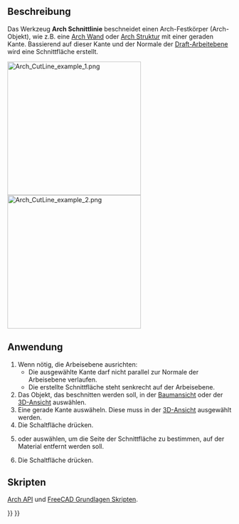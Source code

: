 <languages/>

{{Docnav/de
|
|
|[[Arch_Workbench/de|Arch]]
|IconL=
|IconR=
|IconC=Workbench_Arch.svg
}}

{{VeryImportantMessage|Dieser Befehl ist veraltet<br>
Er steht nicht zur Verfügung in {{VersionPlus/de|1.0}}. Stattdessen kann [[Arch_CutPlane/de|Arch Schnittebene]] verwendet werden.}}

{{GuiCommand/de
|Name=Arch CutLine
|Name/de=Arch Schnittlinie
|MenuLocation=Arch → Mit einer Linie beschneiden
|Workbenches=[[Arch_Workbench/de|Arch]]
|SeeAlso=[[Arch_CutPlane/de|Arch Schnittebene]]
|Version=0.19
}}

<span id="Description"></span>
==Beschreibung==

Das Werkzeug '''Arch Schnittlinie''' beschneidet einen Arch-Festkörper (Arch-Objekt), wie z.B. eine [[Arch_Wall/de|Arch Wand]] oder [[Arch_Structure/de|Arch Struktur]] mit einer geraden Kante.  Bassierend auf dieser Kante und der Normale der [[Draft_SelectPlane/de|Draft-Arbeitebene]] wird eine Schnittfläche erstellt.

[[File:Arch_CutLine_example_1.png|x300px]] [[File:Arch_CutLine_example_2.png|x300px]]

{{Caption|[[Arch_Wall/de|Arch-Wand]] mit einer Schnittlinie beschnitten. Links: Subtraktiver Quader, der bei der Anwendung des Werkzeugs erscheint. Rechts: Die Wand nach dem Beschnitt.}}

<span id="Usage"></span>
==Anwendung==

# Wenn nötig, die Arbeisebene ausrichten:
#* Die ausgewählte Kante darf nicht parallel zur Normale der Arbeisebene verlaufen.
#* Die erstellte Schnittfläche steht senkrecht auf der Arbeisebene.
# Das Objekt, das beschnitten werden soll, in der [[Tree_view/de|Baumansicht]] oder der [[3D_view/de|3D-Ansicht]] auswählen.
# Eine gerade Kante auswäheln. Diese muss in der [[3D_view/de|3D-Ansicht]] ausgewählt werden.
# Die Schaltfläche {{Button|[[Image:Arch_CutLine.svg|16px]] [[Arch_CutLine/de|Mit einer Linie beschneiden]]}} drücken.
# {{MenuCommand|hinter}} oder {{MenuCommand|Vorne}} auswählen, um die Seite der Schnittfläche zu bestimmen, auf der Material entfernt werden soll.
# Die Schaltfläche {{Button|OK}} drücken.

<span id="Scripting"></span>
==Skripten==

{{Emphasis|Siehe auch:}} [[Arch_API/de|Arch API]] und [[FreeCAD_Scripting_Basics/de|FreeCAD Grundlagen Skripten]].


{{Docnav/de
|
|
|[[Arch_Workbench/de|Arch]]
|IconL=
|IconR=
|IconC=Workbench_Arch.svg
}}

{{BIM_Tools_navi{{#translation:}}}}
{{Userdocnavi{{#translation:}}}}
